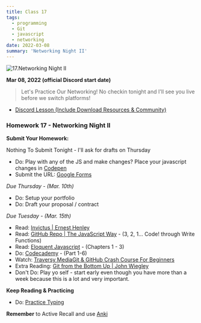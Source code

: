 ```yaml
---
title: Class 17
tags:
  - programming
  - Git
  - javascript
  - networking
date: 2022-03-08
summary: 'Networking Night II'
---
```


![17.Networking Night II](https://cdn.hashnode.com/res/hashnode/image/upload/v1676632640976/ELknCKu1-.png?auto=compress)

**Mar 08, 2022 (official Discord start date)**

> Let's Practice Our Networking! No checkin tonight and I'll see you live before we switch platforms!

- [Discord Lesson (Include Download Resources & Community)](https://discord.com/channels/735923219315425401/738891289071714388/950884055979794463)

### Homework 17 - Networking Night II

**Submit Your Homework:**

Nothing To Submit Tonight - I'll ask for drafts on Thursday

- Do: Play with any of the JS and make changes? Place your javascript changes in [Codepen](https://codepen.io)
- Submit the URL: [Google Forms](https://forms.gle/q9qvPkrH5jKgEfxBA)

_Due Thursday - (Mar. 10th)_

- Do: Setup your portfolio
- Do: Draft your proposal / contract

_Due Tuesday - (Mar. 15th)_

- Read: [Invictus | Ernest Henley](https://www.poetryfoundation.org/poems/51642/invictus)
- Read: [GitHub Repo | The JavaScript Way](https://github.com/bpesquet/thejsway) - (3, 2, 1... Code! through Write Functions)
- Read: [Eloquent Javascript](http://eloquentjavascript.net/3rd_edition/) - (Chapters 1 - 3)
- Do: [Codecademy](https://www.codecademy.com/learn/introduction-to-javascript) - (Part 1-6)
- Watch: [Traversy MediaGit & GitHub Crash Course For Beginners](https://youtu.be/SWYqp7iY_Tc)
- Extra Reading: [Git from the Bottom Up | John Wiegley](https://jwiegley.github.io/git-from-the-bottom-up/)
- Don't Do: Play yo self - start early even though you have more than a week because this is a lot and very important.

**Keep Reading & Practicing**

- Do: [Practice Typing](https://www.keybr.com/)

**Remember** to Active Recall and use [Anki](https://apps.ankiweb.net/)
